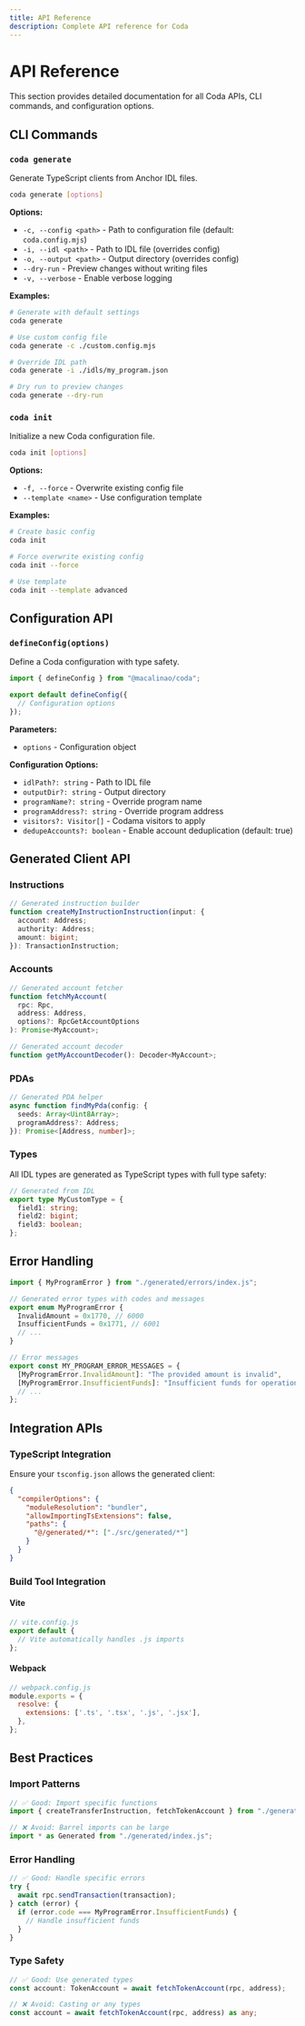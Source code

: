 ```yaml
---
title: API Reference
description: Complete API reference for Coda
---
```


# API Reference

This section provides detailed documentation for all Coda APIs, CLI commands, and configuration options.

## CLI Commands

### `coda generate`

Generate TypeScript clients from Anchor IDL files.

```bash
coda generate [options]
```

**Options:**
- `-c, --config <path>` - Path to configuration file (default: `coda.config.mjs`)
- `-i, --idl <path>` - Path to IDL file (overrides config)
- `-o, --output <path>` - Output directory (overrides config)
- `--dry-run` - Preview changes without writing files
- `-v, --verbose` - Enable verbose logging

**Examples:**
```bash
# Generate with default settings
coda generate

# Use custom config file
coda generate -c ./custom.config.mjs

# Override IDL path
coda generate -i ./idls/my_program.json

# Dry run to preview changes
coda generate --dry-run
```

### `coda init`

Initialize a new Coda configuration file.

```bash
coda init [options]
```

**Options:**
- `-f, --force` - Overwrite existing config file
- `--template <name>` - Use configuration template

**Examples:**
```bash
# Create basic config
coda init

# Force overwrite existing config
coda init --force

# Use template
coda init --template advanced
```

## Configuration API

### `defineConfig(options)`

Define a Coda configuration with type safety.

```typescript
import { defineConfig } from "@macalinao/coda";

export default defineConfig({
  // Configuration options
});
```

**Parameters:**
- `options` - Configuration object

**Configuration Options:**
- `idlPath?: string` - Path to IDL file
- `outputDir?: string` - Output directory
- `programName?: string` - Override program name
- `programAddress?: string` - Override program address
- `visitors?: Visitor[]` - Codama visitors to apply
- `dedupeAccounts?: boolean` - Enable account deduplication (default: true)

## Generated Client API

### Instructions

```typescript
// Generated instruction builder
function createMyInstructionInstruction(input: {
  account: Address;
  authority: Address;
  amount: bigint;
}): TransactionInstruction;
```

### Accounts

```typescript
// Generated account fetcher
function fetchMyAccount(
  rpc: Rpc,
  address: Address,
  options?: RpcGetAccountOptions
): Promise<MyAccount>;

// Generated account decoder
function getMyAccountDecoder(): Decoder<MyAccount>;
```

### PDAs

```typescript
// Generated PDA helper
async function findMyPda(config: {
  seeds: Array<Uint8Array>;
  programAddress?: Address;
}): Promise<[Address, number]>;
```

### Types

All IDL types are generated as TypeScript types with full type safety:

```typescript
// Generated from IDL
export type MyCustomType = {
  field1: string;
  field2: bigint;
  field3: boolean;
};
```

## Error Handling

```typescript
import { MyProgramError } from "./generated/errors/index.js";

// Generated error types with codes and messages
export enum MyProgramError {
  InvalidAmount = 0x1770, // 6000
  InsufficientFunds = 0x1771, // 6001
  // ...
}

// Error messages
export const MY_PROGRAM_ERROR_MESSAGES = {
  [MyProgramError.InvalidAmount]: "The provided amount is invalid",
  [MyProgramError.InsufficientFunds]: "Insufficient funds for operation",
  // ...
};
```

## Integration APIs

### TypeScript Integration

Ensure your `tsconfig.json` allows the generated client:

```json
{
  "compilerOptions": {
    "moduleResolution": "bundler",
    "allowImportingTsExtensions": false,
    "paths": {
      "@/generated/*": ["./src/generated/*"]
    }
  }
}
```

### Build Tool Integration

#### Vite

```javascript
// vite.config.js
export default {
  // Vite automatically handles .js imports
};
```

#### Webpack

```javascript
// webpack.config.js
module.exports = {
  resolve: {
    extensions: ['.ts', '.tsx', '.js', '.jsx'],
  },
};
```

## Best Practices

### Import Patterns

```typescript
// ✅ Good: Import specific functions
import { createTransferInstruction, fetchTokenAccount } from "./generated/index.js";

// ❌ Avoid: Barrel imports can be large
import * as Generated from "./generated/index.js";
```

### Error Handling

```typescript
// ✅ Good: Handle specific errors
try {
  await rpc.sendTransaction(transaction);
} catch (error) {
  if (error.code === MyProgramError.InsufficientFunds) {
    // Handle insufficient funds
  }
}
```

### Type Safety

```typescript
// ✅ Good: Use generated types
const account: TokenAccount = await fetchTokenAccount(rpc, address);

// ❌ Avoid: Casting or any types
const account = await fetchTokenAccount(rpc, address) as any;
```